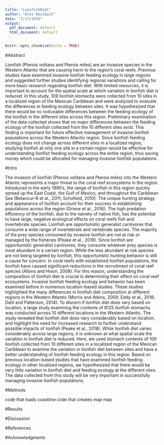 ```yaml
---
title: "LionfishDiet"
author: "Alex Reulbach"
date: "7/17/2018"
output:
  pdf_document: default
  html_document: default
---
```


```r
knitr::opts_chunk$set(echo = TRUE)
```

#Abstract

Lionfish (Pterois volitans and Pterois miles) are an invasive species in the Western Atlantic that are causing  harm to the region’s coral reefs. Previous studies have examined invasive lionfish feeding ecology in large regions and suggested further studies identifying regional variations and calling for more basic research regarding lionfish diet. With limited resources, it is important to account for the spatial scale at which variation in lionfish diet is reduced. In this study, 109 lionfish stomachs were collected from 10 sites in a localized region of the Mexican Caribbean and were analyzed to evaluate the differences in feeding ecology between sites. It was hypothesized that there would be no noticeable differences between the feeding ecology of the lionfish in the different sites across this region. Preliminary examination of the data collected shows that no major differences between the feeding ecology of the lionfish collected from the 10 different sites exist. This finding is important for future effective management of invasive lionfish populations across the Western Atlantic region. Since lionfish feeding ecology does not change across different sites in a localized region, studying lionfish at only one site in a certain region would be effective for understanding lionfish feeding ecology across the entire region, thus saving money which could be allocated for managing invasive lionfish populations.

#Intro

  The invasion of lionfish (Pterois volitans and Pterois miles) into the Western Atlantic represents a major threat to the coral reef ecosystems in the region. Introduced in the early 1990’s, the range of lionfish in this region quickly spread up the East Coast, the Gulf of Mexico, and throughout the Caribbean Sea (Betancur-R et al., 2011; Schofield, 2010). The unique hunting strategy and appearance of lionfish account for their success in establishing populations across the region (Grieve et al., 2016). The high predation efficiency of the lionfish, due to the naivety of native fish, has the potential to have large, negative ecological effects on coral reefs fish and invertebrate species.
  Lionfish are opportunistic generalist carnivores that consume a wide range of invertebrate and vertebrate species. The majority of the prey species consumed by invasive lionfish are not at risk or managed by the fisheries (Peake et al., 2018). Since lionfish are opportunistic generalist carnivores, they consume whatever prey species is most abundant in a certain region. While the less abundant at risk species are not being targeted by lionfish, this opportunistic hunting behavior is still a cause for concern. In coral reefs with established lionfish populations, the lionfish have caused significant reductions in the recruitment of coral reef species (Albins and Hixon, 2008). For this reason, understanding the composition of lionfish diet is crucial in determining their effect on coral reef ecosystems.
  Invasive lionfish feeding ecology and behavior has been examined before in numerous location-based studies. These studies highlighted the many differences in lionfish diet composition at different regions in the Western Atlantic (Morris and Atkins, 2009; Eddy et al., 2016; Dahl and Patterson, 2014). To discern if lionfish diet does vary based on location, a large study examining the contents of 8125 lionfish stomachs was conducted across 10 different locations in the Western Atlantic. The study revealed that lionfish diet does vary considerably based on location, and highlight the need for increased research to further understand possible impacts of lionfish (Peake et al., 2018). 
  While lionfish diet varies considerably across large regions, it is unknown at what spatial scale the variation in lionfish diet is reduced. Here, we used stomach contents of 109 lionfish collected from 10 different sites in a localized region of the Mexican Caribbean to examine the variation in lionfish diet between sites and have a better understanding of lionfish feeding ecology in this region. Based on previous location-based studies that have examined lionfish feeding ecology in other localized regions, we hypothesized that there would be very little variation in lionfish diet and feeding ecology at the different sites. The data collected from this study will be very important in successfully managing invasive lionfish populations.

#Methods

code that loads coastline
code that creates map
map

#Results

#Discussion

#References

#Acknowledgments





















